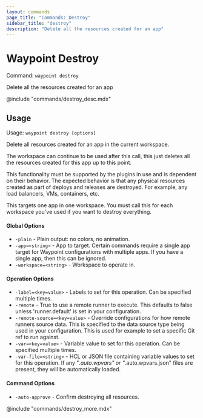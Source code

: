 ```yaml
---
layout: commands
page_title: "Commands: Destroy"
sidebar_title: "destroy"
description: "Delete all the resources created for an app"
---
```


# Waypoint Destroy

Command: `waypoint destroy`

Delete all the resources created for an app

@include "commands/destroy_desc.mdx"

## Usage

Usage: `waypoint destroy [options]`


  Delete all resources created for an app in the current workspace.

  The workspace can continue to be used after this call, this just deletes
  all the resources created for this app up to this point.

  This functionality must be supported by the plugins in use and is dependent
  on their behavior. The expected behavior is that any physical resources created
  as part of deploys and releases are destroyed. For example, any load balancers,
  VMs, containers, etc.

  This targets one app in one workspace. You must call this for each workspace
  you've used if you want to destroy everything.

#### Global Options

- `-plain` - Plain output: no colors, no animation.
- `-app=<string>` - App to target. Certain commands require a single app target for Waypoint configurations with multiple apps. If you have a single app, then this can be ignored.
- `-workspace=<string>` - Workspace to operate in.

#### Operation Options

- `-label=<key=value>` - Labels to set for this operation. Can be specified multiple times.
- `-remote` - True to use a remote runner to execute. This defaults to false 
unless 'runner.default' is set in your configuration.
- `-remote-source=<key=value>` - Override configurations for how remote runners source data. This is specified to the data source type being used in your configuration. This is used for example to set a specific Git ref to run against.
- `-var=<key=value>` - Variable value to set for this operation. Can be specified multiple times.
- `-var-file=<string>` - HCL or JSON file containing variable values to set for this operation. If any "*.auto.wpvars" or "*.auto.wpvars.json" files are present, they will be automatically loaded.

#### Command Options

- `-auto-approve` - Confirm destroying all resources.

@include "commands/destroy_more.mdx"
